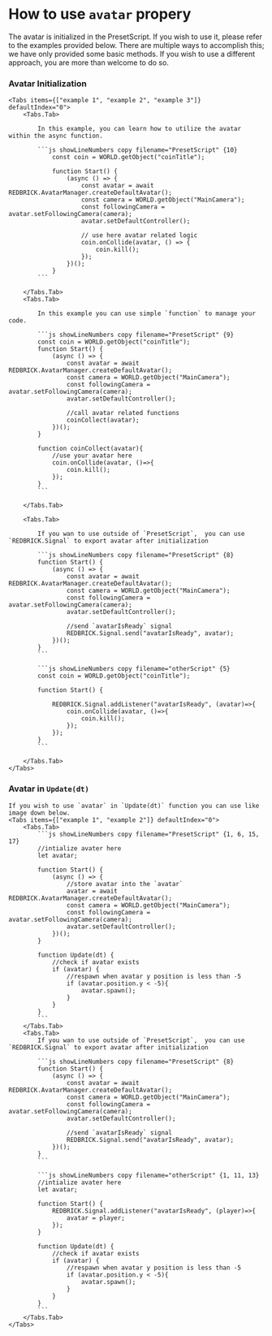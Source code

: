 
# How to use `avatar` propery

<Callout type="warning">
  The avatar is initialized in the PresetScript. If you wish to use it, please
  refer to the examples provided below.
</Callout>

<Callout type="info">
  There are multiple ways to accomplish this; we have only provided some basic
  methods. If you wish to use a different approach, you are more than welcome to
  do so.
</Callout>

<Steps>

### Avatar Initialization

    <Tabs items={["example 1", "example 2", "example 3"]} defaultIndex="0">
        <Tabs.Tab>

            In this example, you can learn how to utilize the avatar within the async function.

            ```js showLineNumbers copy filename="PresetScript" {10}
                const coin = WORLD.getObject("coinTitle");

                function Start() {
                    (async () => {
                        const avatar = await REDBRICK.AvatarManager.createDefaultAvatar();
                        const camera = WORLD.getObject("MainCamera");
                        const followingCamera = avatar.setFollowingCamera(camera);
                        avatar.setDefaultController();

                        // use here avatar related logic
                        coin.onCollide(avatar, () => {
                            coin.kill();
                        });
                    })();
                }
            ```

        </Tabs.Tab>
        <Tabs.Tab>

            In this example you can use simple `function` to manage your code.

            ```js showLineNumbers copy filename="PresetScript" {9}
            const coin = WORLD.getObject("coinTitle");
            function Start() {
                (async () => {
                    const avatar = await REDBRICK.AvatarManager.createDefaultAvatar();
                    const camera = WORLD.getObject("MainCamera");
                    const followingCamera = avatar.setFollowingCamera(camera);
                    avatar.setDefaultController();

                    //call avatar related functions
                    coinCollect(avatar);
                })();
            }

            function coinCollect(avatar){
                //use your avatar here
                coin.onCollide(avatar, ()=>{
                    coin.kill();
                });
            }
            ```

        </Tabs.Tab>

        <Tabs.Tab>

            If you wan to use outside of `PresetScript`,  you can use `REDBRICK.Signal` to export avatar after initialization

            ```js showLineNumbers copy filename="PresetScript" {8}
            function Start() {
                (async () => {
                    const avatar = await REDBRICK.AvatarManager.createDefaultAvatar();
                    const camera = WORLD.getObject("MainCamera");
                    const followingCamera = avatar.setFollowingCamera(camera);
                    avatar.setDefaultController();

                    //send `avatarIsReady` signal
                    REDBRICK.Signal.send("avatarIsReady", avatar);
                })();
            }
            ```

            ```js showLineNumbers copy filename="otherScript" {5}
            const coin = WORLD.getObject("coinTitle");

            function Start() {

                REDBRICK.Signal.addListener("avatarIsReady", (avatar)=>{
                    coin.onCollide(avatar, ()=>{
                        coin.kill();
                    });
                });
            }
            ```

        </Tabs.Tab>
    </Tabs>

### Avatar in `Update(dt)`

    If you wish to use `avatar` in `Update(dt)` function you can use like image down below.
    <Tabs items={["example 1", "example 2"]} defaultIndex="0">
        <Tabs.Tab>
            ```js showLineNumbers copy filename="PresetScript" {1, 6, 15, 17}
            //intialize avater here
            let avatar;

            function Start() {
                (async () => {
                    //store avatar into the `avatar`
                    avatar = await REDBRICK.AvatarManager.createDefaultAvatar();
                    const camera = WORLD.getObject("MainCamera");
                    const followingCamera = avatar.setFollowingCamera(camera);
                    avatar.setDefaultController();
                })();
            }

            function Update(dt) {
                //check if avatar exists
                if (avatar) {
                    //respawn when avatar y position is less than -5
                    if (avatar.position.y < -5){
                        avatar.spawn();
                    }
                }
            }
            ```
        </Tabs.Tab>
        <Tabs.Tab>
            If you wan to use outside of `PresetScript`,  you can use `REDBRICK.Signal` to export avatar after initialization

            ```js showLineNumbers copy filename="PresetScript" {8}
            function Start() {
                (async () => {
                    const avatar = await REDBRICK.AvatarManager.createDefaultAvatar();
                    const camera = WORLD.getObject("MainCamera");
                    const followingCamera = avatar.setFollowingCamera(camera);
                    avatar.setDefaultController();

                    //send `avatarIsReady` signal
                    REDBRICK.Signal.send("avatarIsReady", avatar);
                })();
            }
            ```

            ```js showLineNumbers copy filename="otherScript" {1, 11, 13}
            //intialize avater here
            let avatar;

            function Start() {
                REDBRICK.Signal.addListener("avatarIsReady", (player)=>{
                    avatar = player;
                });
            }

            function Update(dt) {
                //check if avatar exists
                if (avatar) {
                    //respawn when avatar y position is less than -5
                    if (avatar.position.y < -5){
                        avatar.spawn();
                    }
                }
            }
            ```
        </Tabs.Tab>
    </Tabs>

</Steps>
